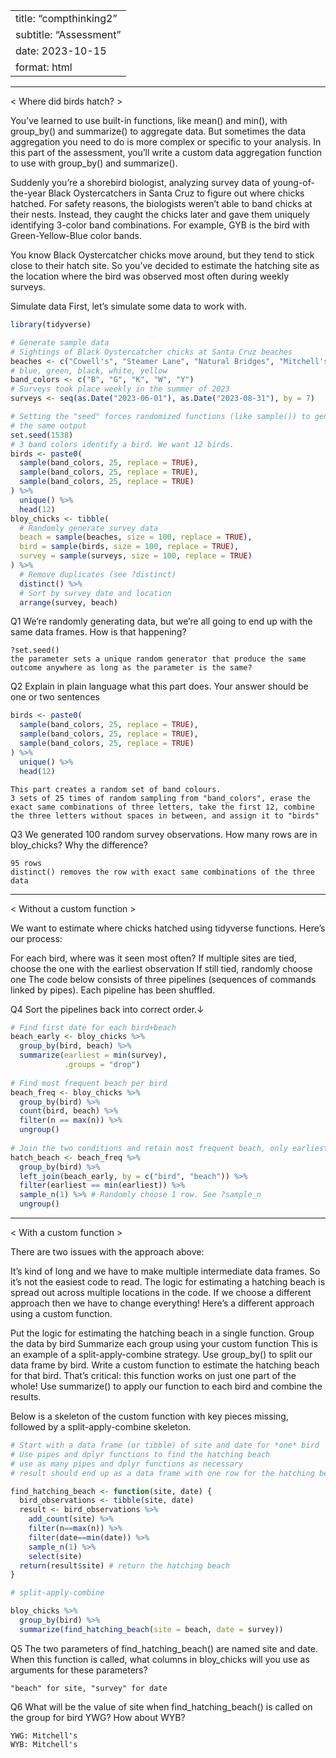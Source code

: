 --
title: "compthinking2"
subtitle: "Assessment"
date: 2023-10-15
format: html
---
___________________________________________________________________

< Where did birds hatch? >

You’ve learned to use built-in functions, like mean() and min(), with group_by() and summarize() to aggregate data. But sometimes the data aggregation you need to do is more complex or specific to your analysis. In this part of the assessment, you’ll write a custom data aggregation function to use with group_by() and summarize().

Suddenly you’re a shorebird biologist, analyzing survey data of young-of-the-year Black Oystercatchers in Santa Cruz to figure out where chicks hatched. For safety reasons, the biologists weren’t able to band chicks at their nests. Instead, they caught the chicks later and gave them uniquely identifying 3-color band combinations. For example, GYB is the bird with Green-Yellow-Blue color bands.

You know Black Oystercatcher chicks move around, but they tend to stick close to their hatch site. So you’ve decided to estimate the hatching site as the location where the bird was observed most often during weekly surveys.

Simulate data
First, let’s simulate some data to work with.

```r
library(tidyverse)

# Generate sample data
# Sightings of Black Oystercatcher chicks at Santa Cruz beaches
beaches <- c("Cowell's", "Steamer Lane", "Natural Bridges", "Mitchell's", "Main")
# blue, green, black, white, yellow
band_colors <- c("B", "G", "K", "W", "Y") 
# Surveys took place weekly in the summer of 2023
surveys <- seq(as.Date("2023-06-01"), as.Date("2023-08-31"), by = 7)

# Setting the "seed" forces randomized functions (like sample()) to generate
# the same output
set.seed(1538)
# 3 band colors identify a bird. We want 12 birds.
birds <- paste0(
  sample(band_colors, 25, replace = TRUE),
  sample(band_colors, 25, replace = TRUE),
  sample(band_colors, 25, replace = TRUE)
) %>% 
  unique() %>%
  head(12)
bloy_chicks <- tibble(
  # Randomly generate survey data
  beach = sample(beaches, size = 100, replace = TRUE),
  bird = sample(birds, size = 100, replace = TRUE),
  survey = sample(surveys, size = 100, replace = TRUE)
) %>% 
  # Remove duplicates (see ?distinct)
  distinct() %>% 
  # Sort by survey date and location
  arrange(survey, beach)

```

Q1 We’re randomly generating data, but we’re all going to end up with the same data frames. How is that happening?

```
?set.seed()
the parameter sets a unique random generator that produce the same outcome anywhere as long as the parameter is the same?

```

Q2 Explain in plain language what this part does. Your answer should be one or two sentences

```r

birds <- paste0(
  sample(band_colors, 25, replace = TRUE),
  sample(band_colors, 25, replace = TRUE),
  sample(band_colors, 25, replace = TRUE)
) %>% 
  unique() %>%
  head(12)

```

```
This part creates a random set of band colours.
3 sets of 25 times of random sampling from "band_colors", erase the exact same combinations of three letters, take the first 12, combine the three letters without spaces in between, and assign it to "birds"

```

Q3 We generated 100 random survey observations. How many rows are in bloy_chicks? Why the difference?

```
95 rows
distinct() removes the row with exact same combinations of the three data
```

____________________________________________________________________________

< Without a custom function >

We want to estimate where chicks hatched using tidyverse functions. Here’s our process:

For each bird, where was it seen most often?
If multiple sites are tied, choose the one with the earliest observation
If still tied, randomly choose one
The code below consists of three pipelines (sequences of commands linked by pipes). Each pipeline has been shuffled.

Q4 Sort the pipelines back into correct order.↓

```r

# Find first date for each bird+beach
beach_early <- bloy_chicks %>%
  group_by(bird, beach) %>%
  summarize(earliest = min(survey),
            .groups = "drop")
 
# Find most frequent beach per bird
beach_freq <- bloy_chicks %>% 
  group_by(bird) %>% 
  count(bird, beach) %>%
  filter(n == max(n)) %>%
  ungroup()
  
# Join the two conditions and retain most frequent beach, only earliest
hatch_beach <- beach_freq %>%   
  group_by(bird) %>%   
  left_join(beach_early, by = c("bird", "beach")) %>%
  filter(earliest == min(earliest)) %>%
  sample_n(1) %>% # Randomly choose 1 row. See ?sample_n
  ungroup()

```
_______________________________________________________________________

< With a custom function >

There are two issues with the approach above:

It’s kind of long and we have to make multiple intermediate data frames. So it’s not the easiest code to read.
The logic for estimating a hatching beach is spread out across multiple locations in the code. If we choose a different approach then we have to change everything!
Here’s a different approach using a custom function.

Put the logic for estimating the hatching beach in a single function.
Group the data by bird
Summarize each group using your custom function
This is an example of a split-apply-combine strategy. Use group_by() to split our data frame by bird. Write a custom function to estimate the hatching beach for that bird. That’s critical: this function works on just one part of the whole! Use summarize() to apply our function to each bird and combine the results.

Below is a skeleton of the custom function with key pieces missing, followed by a split-apply-combine skeleton.

```r
# Start with a data frame (or tibble) of site and date for *one* bird
# Use pipes and dplyr functions to find the hatching beach
# use as many pipes and dplyr functions as necessary
# result should end up as a data frame with one row for the hatching beach

find_hatching_beach <- function(site, date) {
  bird_observations <- tibble(site, date)
  result <- bird_observations %>%
    add_count(site) %>% 
    filter(n==max(n)) %>%
    filter(date==min(date)) %>% 
    sample_n(1) %>% 
    select(site)
  return(result$site) # return the hatching beach
}

# split-apply-combine

bloy_chicks %>% 
  group_by(bird) %>% 
  summarize(find_hatching_beach(site = beach, date = survey))

```

Q5 The two parameters of find_hatching_beach() are named site and date. When this function is called, what columns in bloy_chicks will you use as arguments for these parameters?

```
"beach" for site, "survey" for date

```

Q6 What will be the value of site when find_hatching_beach() is called on the group for bird YWG? How about WYB?

```
YWG: Mitchell's
WYB: Mitchell's

```

